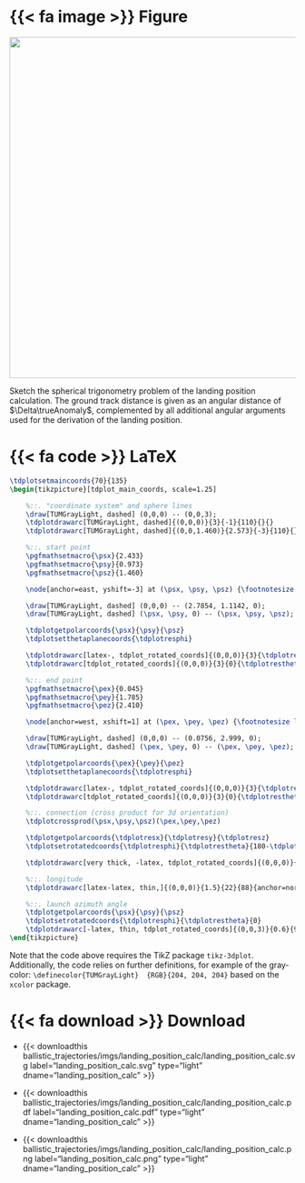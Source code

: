 ::: {.panel-tabset}

# {{< fa image >}} Figure

::: {#fig-landing_position_calc}
![](/documentation/trajectories/ballistic_trajectories/imgs/landing_position_calc/landing_position_calc.png){width="600px"}

Sketch the spherical trigonometry problem of the landing position calculation. The ground track distance is given as an angular distance of $\Delta\trueAnomaly$, complemented by all additional angular arguments used for the derivation of the landing position.
:::

# {{< fa code >}} LaTeX
```latex
\tdplotsetmaincoords{70}{135}
\begin{tikzpicture}[tdplot_main_coords, scale=1.25]

    %::. "coordinate system" and sphere lines
    \draw[TUMGrayLight, dashed] (0,0,0) -- (0,0,3);
    \tdplotdrawarc[TUMGrayLight, dashed]{(0,0,0)}{3}{-1}{110}{}{}
    \tdplotdrawarc[TUMGrayLight, dashed]{(0,0,1.460)}{2.573}{-3}{110}{}{}

    %::. start point
    \pgfmathsetmacro{\psx}{2.433}
    \pgfmathsetmacro{\psy}{0.973}
    \pgfmathsetmacro{\psz}{1.460}

    \node[anchor=east, yshift=-3] at (\psx, \psy, \psz) {\footnotesize launch};

    \draw[TUMGrayLight, dashed] (0,0,0) -- (2.7854, 1.1142, 0);
    \draw[TUMGrayLight, dashed] (\psx, \psy, 0) -- (\psx, \psy, \psz);

    \tdplotgetpolarcoords{\psx}{\psy}{\psz}
    \tdplotsetthetaplanecoords{\tdplotresphi}

    \tdplotdrawarc[latex-, tdplot_rotated_coords]{(0,0,0)}{3}{\tdplotrestheta}{90}{anchor=east}{$\latitude_0$}
    \tdplotdrawarc[tdplot_rotated_coords]{(0,0,0)}{3}{0}{\tdplotrestheta}{anchor=east}{$\overline{\latitude_0}$}

    %::. end point
    \pgfmathsetmacro{\pex}{0.045}
    \pgfmathsetmacro{\pey}{1.785}
    \pgfmathsetmacro{\pez}{2.410}

    \node[anchor=west, xshift=1] at (\pex, \pey, \pez) {\footnotesize landing};

    \draw[TUMGrayLight, dashed] (0,0,0) -- (0.0756, 2.999, 0);
    \draw[TUMGrayLight, dashed] (\pex, \pey, 0) -- (\pex, \pey, \pez);

    \tdplotgetpolarcoords{\pex}{\pey}{\pez}
    \tdplotsetthetaplanecoords{\tdplotresphi}

    \tdplotdrawarc[latex-, tdplot_rotated_coords]{(0,0,0)}{3}{\tdplotrestheta}{90}{anchor=west}{$\latitude_1$}
    \tdplotdrawarc[tdplot_rotated_coords]{(0,0,0)}{3}{0}{\tdplotrestheta}{anchor=west, xshift=4}{$\overline{\latitude_1}$}

    %::. connection (cross product for 3d orientation)
    \tdplotcrossprod(\psx,\psy,\psz)(\pex,\pey,\pez)

    \tdplotgetpolarcoords{\tdplotresx}{\tdplotresy}{\tdplotresz}
    \tdplotsetrotatedcoords{\tdplotresphi}{\tdplotrestheta}{180-\tdplotrestheta+1}

    \tdplotdrawarc[very thick, -latex, tdplot_rotated_coords]{(0,0,0)}{3}{0}{\tdplotrestheta}{anchor=north, xshift=5}{$\Delta\trueAnomaly$}

    %::. longitude
    \tdplotdrawarc[latex-latex, thin,]{(0,0,0)}{1.5}{22}{88}{anchor=north}{$\Delta\longitude$}

    %::. launch azimuth angle
    \tdplotgetpolarcoords{\psx}{\psy}{\psz}
    \tdplotsetrotatedcoords{\tdplotresphi}{\tdplotrestheta}{0}
    \tdplotdrawarc[-latex, thin, tdplot_rotated_coords]{(0,0,3)}{0.6}{93}{135}{anchor=west}{$\azimuthAngle$}
\end{tikzpicture}
```

Note that the code above requires the TikZ package `tikz-3dplot`. Additionally, the code relies on further definitions, for example of the gray-color: `\definecolor{TUMGrayLight}  {RGB}{204, 204, 204}` based on the `xcolor` package.

# {{< fa download >}} Download

* {{< downloadthis ballistic_trajectories/imgs/landing_position_calc/landing_position_calc.svg label="landing_position_calc.svg" type="light" dname="landing_position_calc" >}}

* {{< downloadthis ballistic_trajectories/imgs/landing_position_calc/landing_position_calc.pdf label="landing_position_calc.pdf" type="light" dname="landing_position_calc" >}}

* {{< downloadthis ballistic_trajectories/imgs/landing_position_calc/landing_position_calc.png label="landing_position_calc.png" type="light" dname="landing_position_calc" >}}

:::